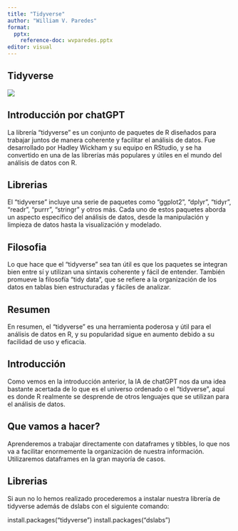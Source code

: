 ```yaml
---
title: "Tidyverse"
author: "William V. Paredes"
format: 
  pptx:
    reference-doc: wvparedes.pptx
editor: visual
---
```


## Tidyverse

![](imagenes/tidyverse_packages.png)

## Introducción por chatGPT

La librería "tidyverse" es un conjunto de paquetes de R diseñados para trabajar juntos de manera coherente y facilitar el análisis de datos. Fue desarrollado por Hadley Wickham y su equipo en RStudio, y se ha convertido en una de las librerías más populares y útiles en el mundo del análisis de datos con R.

## Librerias

El "tidyverse" incluye una serie de paquetes como "ggplot2", "dplyr", "tidyr", "readr", "purrr", "stringr" y otros más. Cada uno de estos paquetes aborda un aspecto específico del análisis de datos, desde la manipulación y limpieza de datos hasta la visualización y modelado.


## Filosofia 

Lo que hace que el "tidyverse" sea tan útil es que los paquetes se integran bien entre sí y utilizan una sintaxis coherente y fácil de entender. También promueve la filosofía "tidy data", que se refiere a la organización de los datos en tablas bien estructuradas y fáciles de analizar.

## Resumen

En resumen, el "tidyverse" es una herramienta poderosa y útil para el análisis de datos en R, y su popularidad sigue en aumento debido a su facilidad de uso y eficacia.


## Introducción

Como vemos en la introducción anterior, la IA de chatGPT nos da una idea bastante acertada de lo que es el universo ordenado o el “tidyverse”, aquí es donde R realmente se desprende de otros lenguajes que se utilizan para el análisis de datos.

## Que vamos a hacer?

Aprenderemos a trabajar directamente con dataframes y tibbles, lo que nos va a facilitar enormemente la organización de nuestra información. Utilizaremos dataframes en la gran mayoría de casos. 


## Librerias

Si aun no lo hemos realizado procederemos a instalar nuestra librería de tidyverse además de dslabs con el siguiente comando:

install.packages("tidyverse")
install.packages("dslabs")


